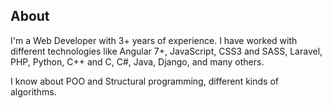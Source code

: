 ## About

I'm a Web Developer with 3+ years of experience. I have worked with different technologies like Angular 7+, JavaScript, CSS3 and SASS, Laravel, PHP, Python, C++ and C, C#, Java, Django, and many others.

I know about POO and Structural programming, different kinds of algorithms.
